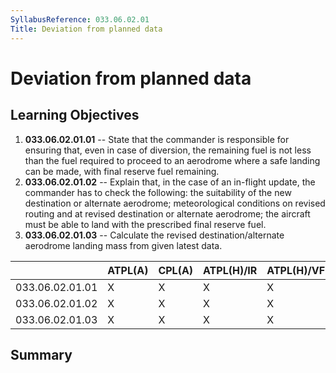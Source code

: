 ```yaml
---
SyllabusReference: 033.06.02.01
Title: Deviation from planned data
---
```


# Deviation from planned data

## Learning Objectives

1.  **033.06.02.01.01** -- State that the commander is responsible for ensuring
    that, even in case of diversion, the remaining fuel is not less than the fuel
    required to proceed to an aerodrome where a safe landing can be made, with
    final reserve fuel remaining.
2.  **033.06.02.01.02** -- Explain that, in the case of an in-flight update, the
    commander has to check the following: the suitability of the new destination
    or alternate aerodrome; meteorological conditions on revised routing and at
    revised destination or alternate aerodrome; the aircraft must be able to land
    with the prescribed final reserve fuel.
3.  **033.06.02.01.03** -- Calculate the revised destination/alternate aerodrome
    landing mass from given latest data.

|                 | ATPL(A) | CPL(A) | ATPL(H)/IR | ATPL(H)/VFR | CPL(H) | IR  | CBIR(A) |
| --------------- | ------- | ------ | ---------- | ----------- | ------ | --- | ------- |
| 033.06.02.01.01 | X       | X      | X          | X           | X      |     |         |
| 033.06.02.01.02 | X       | X      | X          | X           | X      |     |         |
| 033.06.02.01.03 | X       | X      | X          | X           | X      |     |         |

## Summary
